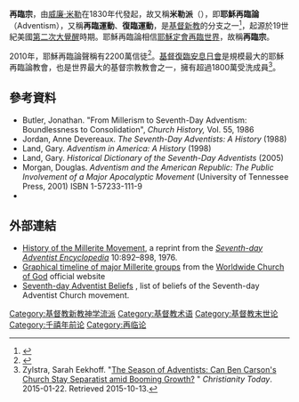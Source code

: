 '''再臨宗'''，由[[威廉·米勒_(传教士)|威廉·米勒]]在1830年代發起，故又稱'''米勒派'''（{{lang-en|'''Millerism'''}}），即'''耶穌再臨論'''（Adventism），又稱'''再臨運動'''、'''復臨運動'''，是[[基督新教|基督新教]]的分支之一<ref name="Handbook">{{Citation | section = Adventist and Sabbatarian (Hebraic) Churches | pages = 256–76 | first1 = Frank S | last1 = Mead | first2 = Samuel S | last2 = Hill | first3 = Craig D | last3 = Atwood | title = Handbook of Denominations in the United States | edition = 12th | place = Nashville | publisher = Abingdon Press}}</ref>，起源於19世紀美國[[第二次大覺醒|第二次大覺醒]]時期。耶穌再臨論相信[[耶穌再臨|耶穌定會再臨世界]]，故稱'''再臨宗'''。

2010年，耶穌再臨論聲稱有2200萬信徒<ref>{{Cite web |url=http://www.pewforum.org/files/2011/12/Christianity-fullreport-web.pdf# |title=Christianity report |access-date=2016-07-16 |archive-url=https://web.archive.org/web/20130805020311/http://www.pewforum.org/files/2011/12/Christianity-fullreport-web.pdf |archive-date=2013-08-05 |dead-url=yes }}</ref>。[[基督復臨安息日會|基督復臨安息日會]]是規模最大的耶穌再臨論教會，也是世界最大的基督宗教教會之一，擁有超過1800萬受洗成員<ref>Zylstra, Sarah Eekhoff. "[http://www.christianitytoday.com/ct/2015/januaryfebruary/season-of-adventists-can-ben-carson-church-stay-separatist.html The Season of Adventists: Can Ben Carson's Church Stay Separatist amid Booming Growth?] {{Wayback|url=http://www.christianitytoday.com/ct/2015/januaryfebruary/season-of-adventists-can-ben-carson-church-stay-separatist.html |date=20200408213244 }}" ''Christianity Today''. 2015-01-22. Retrieved 2015-10-13.</ref>。

==參考資料==
{{reflist}}
* Butler, Jonathan. "From Millerism to Seventh-Day Adventism: Boundlessness to Consolidation", ''Church History,'' Vol. 55, 1986
* Jordan, Anne Devereaux. ''The Seventh-Day Adventists: A History'' (1988)
* Land, Gary. ''Adventism in America: A History'' (1998)
* Land, Gary. ''Historical Dictionary of the Seventh-Day Adventists'' (2005)
* Morgan, Douglas. ''Adventism and the American Republic: The Public Involvement of a Major Apocalyptic Movement'' (University of Tennessee Press, 2001) ISBN 1-57233-111-9
* {{cite book
  | last = Tarling
  | first = Lowell R.
  | authorlink = 
  | title = The Edges of Seventh-day Adventism: A Study of Separatist Groups Emerging from the Seventh-day Adventist Church (1844–1980)
  | publisher = Galilee Publications
  | year = 1981
  | location = Barragga Bay, New South Wales  | page = 81
  | url = 
  | isbn = 0-9593457-0-1
}}
==外部連結==
{{Commons category|Adventism}}
*[https://web.archive.org/web/20151231195148/http://washington.netadvent.org/history.html History of the Millerite Movement], a reprint from the ''[[Seventh-day_Adventist_Encyclopedia|Seventh-day Adventist Encyclopedia]]'' 10:892–898, 1976.
*[https://web.archive.org/web/20151209020921/http://www.wcg.org/lit/aboutus/roots.htm Graphical timeline of major Millerite groups] from the [[Worldwide_Church_of_God|Worldwide Church of God]] official website
*[http://www.albanyadventist.org/about/our-beliefs.html Seventh-day Adventist Beliefs] {{Wayback|url=http://www.albanyadventist.org/about/our-beliefs.html |date=20181212005230 }}, list of beliefs of the Seventh-day Adventist Church movement.
[[Category:基督教新教神学流派|Category:基督教新教神学流派]]
[[Category:基督教术语|Category:基督教术语]]
[[Category:基督教末世论|Category:基督教末世论]]
[[Category:千禧年前论|Category:千禧年前论]]
[[Category:再临论|Category:再临论]]